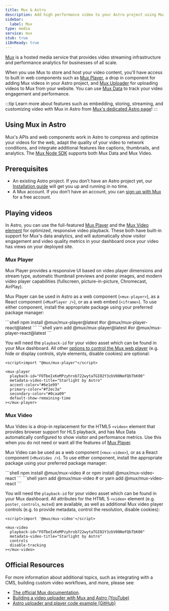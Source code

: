 ```yaml
---
title: Mux & Astro
description: Add high performance video to your Astro project using Mux
sidebar:
  label: Mux
type: media
service: mux
stub: true
i18nReady: true
---
```



[Mux](https://mux.com) is a hosted media service that provides video streaming infrastructure and performance analytics for businesses of all scale.

When you use Mux to store and host your video content, you'll have access to built in web components such as [Mux Player](https://www.mux.com/docs/guides/mux-player-web), a drop in component for adding Mux videos in your Astro project, and [Mux Uploader](https://www.mux.com/docs/guides/mux-uploader) for uploading videos to Mux from your website. You can use [Mux Data](https://www.mux.com/docs/guides/data) to track your video engagement and performance.

:::tip
Learn more about features such as embedding, storing, streaming, and customizing video with Mux in Astro from [Mux's dedicated Astro page](https://www.mux.com/video-for/astro)!
:::

## Using Mux in Astro

Mux's APIs and web components work in Astro to compress and optimize your videos for the web, adapt the quality of your video to network conditions, and integrate additional features like captions, thumbnails, and analytics. The [Mux Node SDK](https://github.com/muxinc/mux-node-sdk) supports both Mux Data and Mux Video.

## Prerequisites

- An existing Astro project. If you don’t have an Astro project yet, our [Installation guide](https://docs.astro.build/en/install-and-setup/) will get you up and running in no time.
- A Mux account. If you don’t have an account, you can [sign up with Mux](https://dashboard.mux.com/login) for a free account.

## Playing videos

In Astro, you can use the full-featured [Mux Player](https://www.mux.com/docs/guides/mux-player-web) and the [Mux Video element](https://www.mux.com/docs/guides/play-your-videos#mux-video-element) for optimized, responsive video playback. These both have built-in support for Mux's data analytics, and will automatically show visitor engagement and video quality metrics in your dashboard once your video has views on your deployed site.

### Mux Player

Mux Player provides a responsive UI based on video player dimensions and stream type, automatic thumbnail previews and poster images, and modern video player capabilities (fullscreen, picture-in-picture, Chromecast, AirPlay).

Mux Player can be used in Astro as a web component (`<mux-player>`), as a React component (`<MuxPlayer />`), or as a web embed (`<iframe>`). To use either component, install the appropriate package using your preferred package manager:

<Tabs>
<TabItem label="npm">
  ```shell
  npm install @mux/mux-player@latest #or @mux/mux-player-react@latest
  ```
  </TabItem>
  <TabItem label="yarn">
  ```shell
  yarn add @mux/mux-player@latest #or @mux/mux-player-react@latest
  ```
  </TabItem>
</Tabs>

You will need the `playback-id` for your video asset which can be found in your Mux dashboard. All other [options to control the Mux web player](https://www.mux.com/docs/guides/player-api-reference/) (e.g. hide or display controls, style elements, disable cookies) are optional:

```astro title="src/components/StarlightVideo.astro"
<script>import "@mux/mux-player"</script>

<mux-player
  playback-id="FOTbeIxKeMPzyhrob722wytaTGI02Y3zbV00NeFQbTbK00"
  metadata-video-title="Starlight by Astro"
  accent-color="#6e1e99"
  primary-color="#f2ec3a"
  secondary-color="#0caa09"
  default-show-remaining-time
></mux-player>
```

### Mux Video 

Mux Video is a drop-in replacement for the HTML5 `<video>` element that provides browser support for HLS playback, and has Mux Data automatically configured to show visitor and performance metrics. Use this when you do not need or want all the features of [Mux Player](#mux-player).

Mux Video can be used as a web component (`<mux-video>`), or as a React component (`<MuxVideo />`). To use either component, install the appropriate package using your preferred package manager:

<Tabs>
<TabItem label="npm">
  ```shell
  npm install @mux/mux-video # or npm install @mux/mux-video-react
  ```
  </TabItem>
  <TabItem label="yarn">
  ```shell
  yarn add @mux/mux-video # or yarn add @mux/mux-video-react
  ```
  </TabItem>
</Tabs>

You will need the `playback-id` for your video asset which can be found in your Mux dashboard. All attributes for the HTML 5 `<video>` element (e.g. `poster`, `controls`, `muted`) are available, as well as additional Mux video player controls (e.g. to provide metadata, control the resolution, disable cookies):

```astro title="src/components/StarlightVideo.astro"
<script>import '@mux/mux-video'</script>

<mux-video
  playback-id="FOTbeIxKeMPzyhrob722wytaTGI02Y3zbV00NeFQbTbK00"
  metadata-video-title="Starlight by Astro"
  controls
  disable-tracking
></mux-video>
```

## Official Resources

For more information about additional topics, such as integrating with a CMS, building custom video workflows, and more, please see:

- [The official Mux documentation](https://www.mux.com/docs/integrations/astro).
- [Building a video uploader with Mux and Astro (YouTube)](https://www.youtube.com/watch?v=aaL1k5FsWfE)
- [Astro uploader and player code example (GitHub)](https://github.com/muxinc/examples/tree/main/astro-uploader-and-player)

